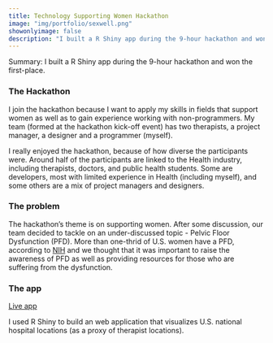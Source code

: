 ```yaml
---
title: Technology Supporting Women Hackathon
image: "img/portfolio/sexwell.png"
showonlyimage: false
description: "I built a R Shiny app during the 9-hour hackathon and won the first-place at tge Technology Supporting Women Hackathon, hosted by Ovia Health"
---
```


Summary: I built a R Shiny app during the 9-hour hackathon and won the first-place. 

### The Hackathon
I join the hackathon because I want to apply my skills in fields that support women as well as to gain experience working with non-programmers. My team (formed at the hackathon kick-off event) has two therapists, a project manager, a designer and a programmer (myself). 

I really enjoyed the hackathon, because of how diverse the participants were. Around half of the participants are linked to the Health industry, including therapists, doctors, and public health students. Some are developers, most with limited experience in Health (including myself), and some others are a mix of project managers and designers. 

### The problem
The hackathon's theme is on supporting women. After some discussion, our team decided to tackle on an under-discussed topic - Pelvic Floor Dysfunction (PFD). More than one-thrid of U.S. women have a PFD, according to [NIH](https://www.nichd.nih.gov/health/topics/pelvicfloor/conditioninfo/risk) and we thought that it was important to raise the awareness of PFD as well as providing resources for those who are suffering from the dysfunction.

### The app
[Live app](https://phoebe.shinyapps.io/pain2pleasure/)

I used R Shiny to build an web application that visualizes U.S. national hospital locations (as a proxy of therapist locations). 